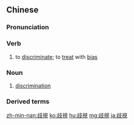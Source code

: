 {{also|歧视}}
==Chinese==
{{zh-forms|s=歧视}}

===Pronunciation===
{{zh-pron
|m=qíshì
|c=kei4 si6
|mn=kî-sī/twv:khî-sī
|cat=v,n
}}

===Verb===
{{zh-verb}}

# to [[discriminate]]; to [[treat]] with [[bias]]

===Noun===
{{zh-noun}}

# [[discrimination]]

===Derived terms===
{{zh-der|種族歧視}}

{{zh-cat|Advanced}}

[[zh-min-nan:歧視]]
[[ko:歧視]]
[[hu:歧視]]
[[mg:歧視]]
[[ja:歧視]]